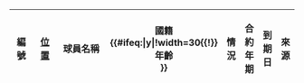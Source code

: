 {| class="wikitable sortable" style="text-align: center;"
|-
!width=30|編號<br />
!width=30|[[足球位置|位置]]<br />
!width=95|球員名稱<br />
!width=65|國籍<br />
{{#ifeq:{{{age}}}|y|!width=30{{!}}年齡<br />}}
!情況<br />
!合約年期<br />
!到期日<br />
!align=left|來源<br /><!--

--><noinclude>
|}{{template doc}}
<!-- Add categories and interwikis to the /doc subpage, not here! -->
</noinclude>
